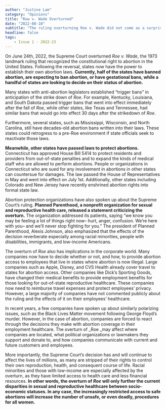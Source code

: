 ```yaml
---
author: "Justine Lam"
category: "Opinions"
title: "Row v. Wade Overturned"
date: "2022-08-10"
subtitle: "The ruling overturning Roe v. Wade did not come as a surprise. However, the shock following the official announcement was intense and widespread, as will be the long-term effects on the bodily autonomy of millions of Americans."
headline: false
tags:
    - Issue 1 - 2022-23
---
```


On June 24th, 2022, the Supreme Court overturned _Roe v. Wade_, the 1973 landmark ruling that recognized the constitutional right to abortion in the United States. Following the reversal, states now have the power to establish their own abortion laws. **Currently, half of the states have banned abortion, are expecting to ban abortion, or have gestational bans, while a handful of states are looking to decide on their status of abortion.**

Many states with anti-abortion legislators established “trigger bans” in anticipation of the strike down of _Roe_. For example, Kentucky, Louisiana, and South Dakota passed trigger bans that went into effect immediately after the fall of _Roe_, while other states, like Texas and Tennessee, had similar bans that would go into effect 30 days after the strikedown of _Roe_. 

Furthermore, several states, such as Mississippi, Wisconsin, and North Carolina, still have decades-old abortion bans written into their laws. These states could retrogress to a pre-Roe environment if state officials seek to reactivate those laws.

**Meanwhile, other states have passed laws to protect abortions.** Connecticut has approved House Bill 5414 to protect residents and providers from out-of-state penalties and to expand the kinds of medical staff who are allowed to perform abortions. People or organizations in Connecticut who are sued for any involvement in abortions in other states can countersue for damages. The law passed the House of Representatives in May and went into effect on July 1st. Additionally, other states including Colorado and New Jersey have recently enshrined abortion rights into formal state law.

Abortion protection organizations have also spoken up about the Supreme Court’s ruling. **Planned Parenthood, a nonprofit organization for sexual and reproductive health care, released a statement criticizing the overturn.** The organization addressed its patients, saying “we know you may be feeling a lot of things right now– hurt, anger, confusion. We’re here with you– and we’ll never stop fighting for you.” The president of Planned Parenthood, Alexis Johnson, also emphasized that the effects of the decision reverberate especially among racial minorities, people with disabilities, immigrants, and low-income Americans. 

The overturn of _Roe_ also has implications in the corporate world. Many companies now have to decide whether or not, and how, to provide abortion access to employees that live in states where abortion is now illegal. Large companies such as Apple, Disney, and CVS Health already cover travel to states for abortion access. Other companies like Dick’s Sporting Goods, have changed their medical benefits to provide employment benefits for those looking for out-of-state reproductive healthcare. These companies now need to reimburse travel expenses and protect employees’ privacy. However, a large majority of companies have not commented publicly about the ruling and the effects of it on their employees’ healthcare. 

In recent years, a few companies have spoken up about similarly polarizing issues, such as the Black Lives Matter movement following George Floyd’s murder. However, in the case of abortion, companies are forced to react through the decisions they make with abortion coverage in their employment healthcare. The overturn of _Roe _may affect where companies are located, what political organizations or lawmakers they support and donate to, and how companies communicate with current and future customers and employees. 

More importantly, the Supreme Court’s decision has and will continue to affect the lives of millions, as many are stripped of their rights to control their own reproduction, health, and consequent course of life. Racial minorities and those with low-income are especially affected by the overturn, as they have limited access to health care and less financial resources. **In other words, the overturn of _Roe_ will only further the current disparities in sexual and reproductive healthcare between socio-economic statuses. In any case, the increasingly restricted access to safe abortions will increase the number of unsafe, or even deadly, procedures for all women.**


